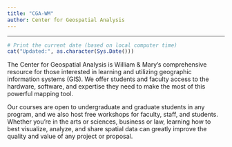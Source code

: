 ```yaml
---
title: "CGA-WM"
author: Center for Geospatial Analysis
---
```


****

```r
# Print the current date (based on local computer time)
cat("Updated:", as.character(Sys.Date()))
```

The Center for Geospatial Analysis is William & Mary's comprehensive resource for those interested in learning and utilizing geographic information systems (GIS).
We offer students and faculty access to the hardware, software, and expertise they need to make the most of this powerful mapping tool.

Our courses are open to undergraduate and graduate students in any program, and we also host free workshops for faculty, staff, and students.
Whether you're in the arts or sciences, business or law, learning how to best visualize, analyze, and share spatial data can greatly improve the quality and value of any project or proposal.

